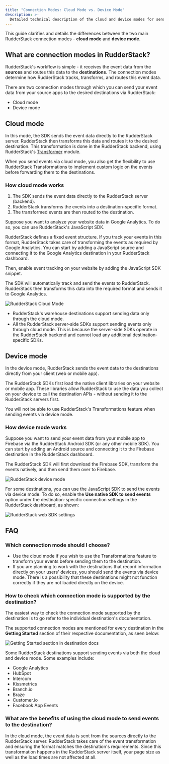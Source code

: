 ```yaml
---
title: "Connection Modes: Cloud Mode vs. Device Mode"
description: >-
  Detailed technical description of the cloud and device modes for sending event data to your specified destinations.
---
```


This guide clarifies and details the differences between the two main RudderStack connection modes - **cloud mode** and **device mode**.

## What are connection modes in RudderStack?

RudderStack's workflow is simple - it receives the event data from the **sources** and routes this data to the **destinations**. The connection modes determine how RudderStack tracks, transforms, and routes this event data.

There are two connection modes through which you can send your event data from your source apps to the desired destinations via RudderStack:

- Cloud mode
- Device mode

## Cloud mode

In this mode, the SDK sends the event data directly to the RudderStack server. RudderStack then transforms this data and routes it to the desired destination. This transformation is done in the RudderStack backend, using RudderStack's [Transformer](https://github.com/rudderlabs/rudder-transformer) module.

<div class="successBlock">
When you send events via cloud mode, you also get the flexibility to use <Link to="/features/transformations/">RudderStack Transformations</Link> to implement custom logic on the events before forwarding them to the destinations.
</div>

### How cloud mode works

1. The SDK sends the event data directly to the RudderStack server (backend).
2. RudderStack transforms the events into a destination-specific format.
3. The transformed events are then routed to the destination.

Suppose you want to analyze your website data in Google Analytics. To do so, you can use RudderStack's <Link to="/sources/event-streams/sdks/rudderstack-javascript-sdk/">JavaScript SDK</Link>.

RudderStack defines a <Link to="/event-spec/standard-events/">fixed event structure</Link>. If you track your events in this format, RudderStack takes care of transforming the events as required by Google Analytics. You can start by <Link to="/dashboard-guides/sources/#adding-a-source">adding a JavaScript source</Link> and connecting it to the <Link to="/destinations/streaming-destinations/google-analytics-ga/">Google Analytics destination</Link> in your RudderStack dashboard.

Then, enable event tracking on your website by <Link to="/sources/event-streams/sdks/rudderstack-javascript-sdk/quick-start-guide/#step-1-install-rudderstack-javascript-sdk">adding the JavaScript SDK snippet</Link>.

The SDK will automatically track and send the events to RudderStack. RudderStack then transforms this data into the required format and sends it to Google Analytics.

<img src="../assets/rs-cloud/rudderstack-cloud-mode.png" alt="RudderStack Cloud Mode" />

<div class="warningBlock">
<ul>
  <li>RudderStack's <Link to="/destinations/warehouse-destinations/">warehouse destinations</Link> support sending data only through the cloud mode.</li>
  <li>All the RudderStack server-side SDKs support sending events only through cloud mode. This is because the server-side SDKs operate in the RudderStack backend and cannot load any additional destination-specific SDKs.</li>
</ul>
</div>

## Device mode

In the device mode, RudderStack sends the event data to the destinations directly from your client (web or mobile app). 

The RudderStack SDKs first load the native client libraries on your website or mobile app. These libraries allow RudderStack to use the data you collect on your device to call the destination APIs - without sending it to the RudderStack servers first.

<div class="warningBlock">
You will not be able to use RudderStack's <Link to="/features/transformations/">Transformations</Link> feature when sending events via device mode.
</div>

### How device mode works

Suppose you want to send your event data from your mobile app to Firebase via the RudderStack Android SDK (or any other mobile SDK). You can start by <Link to="/dashboard-guides/sources/#adding-a-source">adding an Android source</Link> and connecting it to the <Link to="/destinations/streaming-destinations/firebase/">Firebase destination</Link> in the RudderStack dashboard.

The RudderStack SDK will first download the Firebase SDK, transform the events natively, and then send them over to Firebase.

<img src="../assets/rs-cloud/rudderstack-device-mode.png" alt="RudderStack device mode" />

For some destinations, you can use the <Link to="/sources/event-streams/sdks/rudderstack-javascript-sdk/">JavaScript SDK</Link> to send the events via device mode. To do so, enable the **Use native SDK to send events** option under the destination-specific connection settings in the RudderStack dashboard, as shown:

<img src="../assets/rs-cloud/web-device-mode-settings.png" alt="RudderStack web SDK settings" />

## FAQ

### Which connection mode should I choose?

- Use the cloud mode if you wish to use the <Link to="/features/transformations/">Transformations</Link> feature to transform your events before sending them to the destination.
- If you are planning to work with the destinations that record information directly on your users' devices, you should send the events via device mode. There is a possibility that these destinations might not function correctly if they are not loaded directly on the device.

### How to check which connection mode is supported by the destination?

The easiest way to check the connection mode supported by the destination is to go refer to the individual destination's <Link to="/destinations/overview/">documentation</Link>.

The supported connection modes are mentioned for every destination in the **Getting Started** section of their respective documentation, as seen below:

<img src="../assets/rs-cloud/getting-started-connection-modes.png" alt="Getting Started section in destination docs" />

Some RudderStack destinations support sending events via both the cloud and device mode. Some examples include:
- <Link to="/destinations/streaming-destinations/google-analytics-ga/">Google Analytics</Link>
- <Link to="/destinations/streaming-destinations/hubspot/">HubSpot</Link>
- <Link to="/destinations/streaming-destinations/intercom/">Intercom</Link>
- <Link to="/destinations/streaming-destinations/kissmetrics/">Kissmetrics</Link>
- <Link to="/destinations/streaming-destinations/branchio/">Branch.io</Link>
- <Link to="/destinations/streaming-destinations/braze/">Braze</Link>
- <Link to="/destinations/streaming-destinations/customer.io/">Customer.io</Link>
- <Link to="/destinations/streaming-destinations/facebook-app-events/">Facebook App Events</Link>

### What are the benefits of using the cloud mode to send events to the destination?

In the cloud mode, the event data is sent from the sources directly to the RudderStack server. RudderStack takes care of the event transformation and ensuring the format matches the destination's requirements. Since this transformation happens in the RudderStack server itself, your page size as well as the load times are not affected at all.


